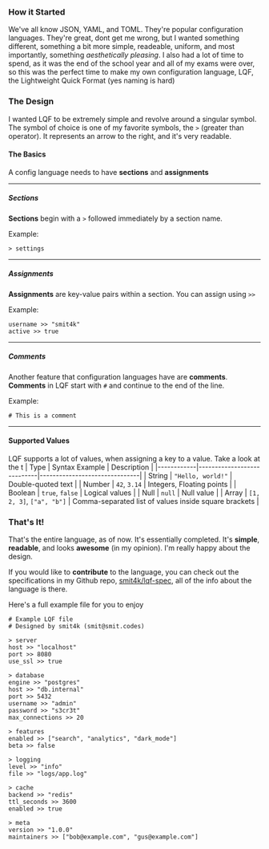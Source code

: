 ### How it Started

We've all know JSON, YAML, and TOML. They're popular configuration languages. They're great,
dont get me wrong, but I wanted something different, something a bit more simple, readeable, uniform, and
most importantly, something _aesthetically pleasing_. I also had a lot of time to spend, as
it was the end of the school year and all of my exams were over, so this was the perfect time to
make my own configuration language, LQF, the Lightweight Quick Format (yes naming is hard)

### The Design

I wanted LQF to be extremely simple and revolve around a singular symbol. 
The symbol of choice is one of my favorite symbols, the `>` (greater than operator).
It represents an arrow to the right, and it's very readable.

#### The Basics

A config language needs to have **sections** and **assignments**

___

##### Sections

**Sections** begin with a `>` followed immediately by a section name.

Example:
```
> settings
```

___

##### Assignments

**Assignments** are key-value pairs within a section.
You can assign using `>>`

Example:
```
username >> "smit4k"
active >> true
```

___

##### Comments

Another feature that configuration languages have are **comments**.
**Comments** in LQF start with `#` and continue to the end of the line.

Example:
```
# This is a comment
```

___

#### Supported Values

LQF supports a lot of values, when assigning a key to a value. Take a look at the t
| Type       | Syntax Example             | Description                   |
|------------|----------------------------|-------------------------------|
| String     | `"Hello, world!"`           | Double-quoted text           |
| Number     | `42`, `3.14`                | Integers, Floating points    |
| Boolean    | `true`, `false`             | Logical values               |
| Null       | `null`                      | Null value                   |
| Array      | `[1, 2, 3]`, `["a", "b"]`   | Comma-separated list of values inside square brackets |

### That's It!

That's the entire language, as of now. It's essentially completed.
It's **simple**, **readable**, and looks **awesome** (in my opinion). I'm really happy
about the design.

If you would like to **contribute** to the language, you can check out the specifications
in my Github repo, [smit4k/lqf-spec](https://github.com/smit4k/lqf-spec), all of the info about the language
is there.

Here's a full example file for you to enjoy
```
# Example LQF file
# Designed by smit4k (smit@smit.codes)

> server
host >> "localhost"
port >> 8080
use_ssl >> true

> database
engine >> "postgres"
host >> "db.internal"
port >> 5432
username >> "admin"
password >> "s3cr3t"
max_connections >> 20

> features
enabled >> ["search", "analytics", "dark_mode"]
beta >> false

> logging
level >> "info"
file >> "logs/app.log"

> cache
backend >> "redis"
ttl_seconds >> 3600
enabled >> true

> meta
version >> "1.0.0"
maintainers >> ["bob@example.com", "gus@example.com"]
```